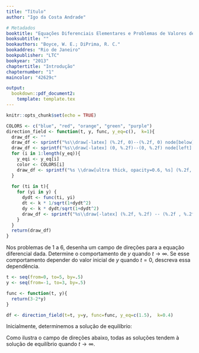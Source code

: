 ```yaml
---
title: "Título"
author: "Igo da Costa Andrade"

# Metadados
booktitle: "Equações Diferenciais Elementares e Problemas de Valores de Contorno"
booksubtitle: ""
bookauthors: "Boyce, W. E.; DiPrima, R. C."
bookaddres: "Rio de Janeiro"
bookpublisher: "LTC"
bookyear: "2013"
chaptertitle: "Introdução"
chapternumber: "1"
maincolor: "42629c"

output: 
  bookdown::pdf_document2:
    template: template.tex
---
```


```r
knitr::opts_chunk$set(echo = TRUE)

COLORS <- c("blue", "red", "orange", "green", "purple")
direction_field <- function(t, y, func, y_eq=c(),  k=1){
  draw_df <- ""
  draw_df <- sprintf("%s\\draw[-latex] (%.2f, 0)--(%.2f, 0) node[below] {$t$};", draw_df, min(t)-.5, max(t)+1)
  draw_df <- sprintf("%s\\draw[-latex] (0, %.2f)--(0, %.2f) node[left] {$y$};", draw_df, min(y)-.5, max(y)+.5)
  for (i in 1:length(y_eq)){
    y_eqi <- y_eq[i]
    color <- COLORS[i]
    draw_df <- sprintf("%s \\draw[ultra thick, opacity=0.6, %s] (%.2f, %.2f)--(%.2f, %.2f) node[left, black, fill=white] {$%.2f$};", draw_df, color,  max(t)+1, y_eqi, min(t), y_eqi, y_eqi)
  }
  
  for (ti in t){
    for (yi in y) {
      dydt <- func(ti, yi)
      dt <- k * 1/sqrt(1+dydt^2)
      dy <- k * dydt/sqrt(1+dydt^2)
      draw_df <- sprintf("%s\\draw[-latex] (%.2f, %.2f) -- (%.2f , %.2f);", draw_df, ti, yi, ti+dt, yi+dy)
    }
  }
  return(draw_df)
}

```



\noindent Nos problemas de 1 a 6, desenha um campo de direções para a equação diferencial dada. Determine o comportamento de $y$ quando $t \rightarrow \infty$. Se esse comportamento depender do valor inicial de $y$ quando $t = 0$, descreva essa dependência.

\begin{enumerate}
    \item $y^\prime = 3 - 2y$
\end{enumerate}

\iniSol

```r
t <- seq(from=0, to=5, by=.5)
y <- seq(from=-1, to=3, by=.5)

func <- function(t, y){
  return(3-2*y)
}

df <- direction_field(t=t, y=y, func=func, y_eq=c(1.5),  k=0.4)
```

Inicialmente, determinemos a solução de equilíbrio:

\begin{align*}
    y^\prime = 0 &\Rightarrow 3 - 2y = 0 \Rightarrow y = \dfrac{3}{2} = 1.50
\end{align*}

Como ilustra o campo de direções abaixo, todas as soluções tendem à solução de equilíbrio quando $t\rightarrow \infty$.
\begin{figure}[H]
\centering
\begin{tikzpicture}
  `r df`
\end{tikzpicture}
\end{figure}

\fimSol